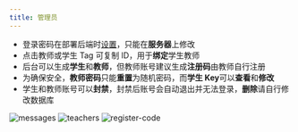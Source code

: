 ```yaml
---
title: 管理员
---
```


- 登录密码在部署后端时[设置](../deploy-docs/backend/env#admin_password)，只能在**服务器**上修改
- 点击教师或学生 Tag 可复制 ID，用于**绑定**学生教师
- 后台可以生成**学生**和**教师**，但教师账号建议生成**注册码**由教师自行注册
- 为确保安全，**教师密码**只能**重置**为随机密码，而**学生 Key**可以**查看**和**修改**
- 学生和教师账号可以**封禁**，封禁后账号会自动退出并无法登录，**删除**请自行修改数据库

![messages](/img/preview/admin/messages.png)
![teachers](/img/preview/admin/teachers.png)
![register-code](/img/preview/admin/register-code.png)
